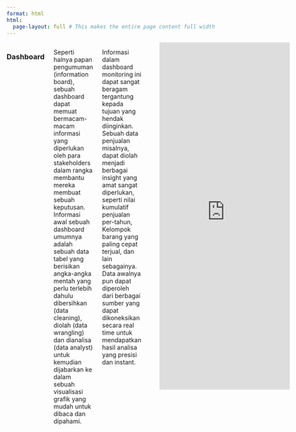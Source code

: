 ```yaml
---
format: html
html:
  page-layout: full # This makes the entire page content full width
---
```


::: {.columns}

### Dashboard

Seperti halnya papan pengumuman (information board), sebuah dashboard dapat memuat bermacam-macam informasi yang diperlukan oleh para stakeholders dalam rangka membantu mereka membuat sebuah keputusan. Informasi awal sebuah dashboard umumnya adalah sebuah data tabel yang berisikan angka-angka mentah yang perlu terlebih dahulu dibersihkan (data cleaning), diolah (data wrangling) dan dianalisa (data analyst) untuk kemudian dijabarkan ke dalam sebuah visualisasi grafik yang mudah untuk dibaca dan dipahami. 

Informasi dalam dashboard monitoring ini dapat sangat beragam tergantung kepada tujuan yang hendak diinginkan. Sebuah data penjualan misalnya, dapat diolah menjadi berbagai insight yang amat sangat diperlukan, seperti nilai kumulatif penjualan per-tahun, Kelompok barang yang paling cepat terjual, dan lain sebagainya. Data awalnya pun dapat diperoleh dari berbagai sumber yang dapat dikoneksikan secara real time untuk mendapatkan hasil analisa yang presisi dan instant.

<br>

<style>
  .inside-quarto-frame-iframe {
    display: block;
    width: 100%;    /* Will now be 100% of the full-width page layout */
    height: 800px;
    border: none;
  }
</style>


<iframe src="https://andiska.shinyapps.io/monitoringboard/" class="inside-quarto-frame-iframe"></iframe>

:::
